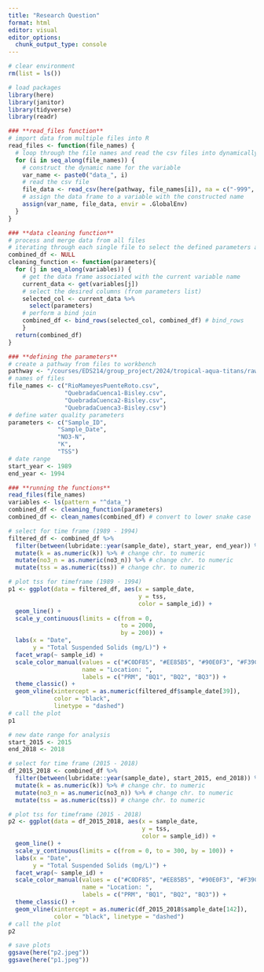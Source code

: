 ```yaml
---
title: "Research Question"
format: html
editor: visual
editor_options: 
  chunk_output_type: console
---
```


```r
# clear environment
rm(list = ls())
```

```r
# load packages
library(here)
library(janitor)
library(tidyverse)
library(readr)
```

```r
### **read_files function**
# import data from multiple files into R
read_files <- function(file_names) {
  # loop through the file names and read the csv files into dynamically named variables
  for (i in seq_along(file_names)) {
    # construct the dynamic name for the variable
    var_name <- paste0("data_", i)
    # read the csv file
    file_data <- read_csv(here(pathway, file_names[i]), na = c("-999", ""))
    # assign the data frame to a variable with the constructed name
    assign(var_name, file_data, envir = .GlobalEnv)
  }
}
```

```r
### **data cleaning function**
# process and merge data from all files
# iterating through each single file to select the defined parameters and join all files
combined_df <- NULL
cleaning_function <- function(parameters){
  for (j in seq_along(variables)) {
    # get the data frame associated with the current variable name
    current_data <- get(variables[j])
    # select the desired columns (from parameters list)
    selected_col <- current_data %>%
      select(parameters)
    # perform a bind join
    combined_df <- bind_rows(selected_col, combined_df) # bind_rows
    }
  return(combined_df)
}
```

```r
### **defining the parameters**
# create a pathway from files to workbench
pathway <- "/courses/EDS214/group_project/2024/tropical-aqua-titans/raw_data"
# names of files
file_names <- c("RioMameyesPuenteRoto.csv",
                "QuebradaCuenca1-Bisley.csv",
                "QuebradaCuenca2-Bisley.csv",
                "QuebradaCuenca3-Bisley.csv")
# define water quality parameters
parameters <- c("Sample_ID",
              "Sample_Date",
              "NO3-N",
              "K",
              "TSS")
# date range
start_year <- 1989
end_year <- 1994
```

```r
### **running the functions**
read_files(file_names)
variables <- ls(pattern = "^data_")
combined_df <- cleaning_function(parameters)
combined_df <- clean_names(combined_df) # convert to lower snake case
```

```r
# select for time frame (1989 - 1994)
filtered_df <- combined_df %>%
  filter(between(lubridate::year(sample_date), start_year, end_year)) %>% # change chr. to date
  mutate(k = as.numeric(k)) %>% # change chr. to numeric
  mutate(no3_n = as.numeric(no3_n)) %>% # change chr. to numeric
  mutate(tss = as.numeric(tss)) # change chr. to numeric
```

```r
# plot tss for timeframe (1989 - 1994)
p1 <- ggplot(data = filtered_df, aes(x = sample_date, 
                                     y = tss, 
                                     color = sample_id)) +
  geom_line() +
  scale_y_continuous(limits = c(from = 0, 
                                to = 2000, 
                                by = 200)) +
  labs(x = "Date", 
       y = "Total Suspended Solids (mg/L)") +
  facet_wrap(~ sample_id) +
  scale_color_manual(values = c("#C0DF85", "#EE85B5", "#90E0F3", "#F39C6B"),
                     name = "Location: ",
                     labels = c("PRM", "BQ1", "BQ2", "BQ3")) +
  theme_classic() +
  geom_vline(xintercept = as.numeric(filtered_df$sample_date[39]), 
             color = "black",
             linetype = "dashed")
# call the plot
p1
```


```r
# new date range for analysis
start_2015 <- 2015
end_2018 <- 2018
```

```r
# select for time frame (2015 - 2018)
df_2015_2018 <- combined_df %>%
  filter(between(lubridate::year(sample_date), start_2015, end_2018)) %>% # change chr. to date
  mutate(k = as.numeric(k)) %>% # change chr. to numeric
  mutate(no3_n = as.numeric(no3_n)) %>% # change chr. to numeric
  mutate(tss = as.numeric(tss)) # change chr. to numeric
```

```r
# plot tss for timeframe (2015 - 2018)
p2 <- ggplot(data = df_2015_2018, aes(x = sample_date, 
                                      y = tss, 
                                      color = sample_id)) +
  geom_line() +
  scale_y_continuous(limits = c(from = 0, to = 300, by = 100)) +
  labs(x = "Date", 
       y = "Total Suspended Solids (mg/L)") +
  facet_wrap(~ sample_id) +
  scale_color_manual(values = c("#C0DF85", "#EE85B5", "#90E0F3", "#F39C6B"),
                     name = "Location: ",
                     labels = c("PRM", "BQ1", "BQ2", "BQ3")) +
  theme_classic() +
  geom_vline(xintercept = as.numeric(df_2015_2018$sample_date[142]), 
             color = "black", linetype = "dashed")
# call the plot
p2
```

```r
# save plots
ggsave(here("p2.jpeg"))
ggsave(here("p1.jpeg"))
```

